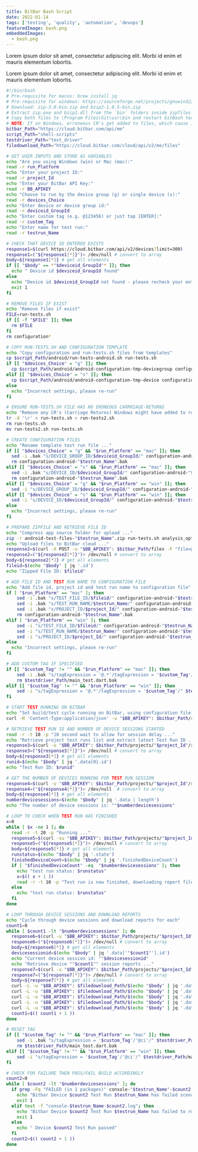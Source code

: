 ```yaml
---
title: BitBar Bash Script
date: 2022-01-14
tags: ['testing', 'quality', 'automation', 'devops']
featuredImage: bash.png
embeddedImages:
  - bash.png
---
```


Lorem ipsum dolor sit amet, consectetur adipiscing elit. Morbi id enim et mauris elementum lobortis.

Lorem ipsum dolor sit amet, consectetur adipiscing elit. Morbi id enim et mauris elementum lobortis.

```bash
#!/bin/bash
# Pre-requisite for macos: brew install jq
# Pre-requisite for windows: https://sourceforge.net/projects/gnuwin32/files/
# Download: zip-3.0-bin.zip and bzip2-1.0.5-bin.zip
# Extract zip.exe and bzip2.dll from the `bin` folders inside zipfiles
# Copy both files to \Program Files\Git\usr\bin and restart GitBash terminal
# NOTE: If on Windows, erroneous CR's get added to files, which cause issues with those files on Mac and Linux platforms. So run the following
bitbar_Path="https://cloud.bitbar.com/api/me"
script_Path="shell-scripts"
testdriver_Path="test_driver"
filedownload_Path="https://cloud.bitbar.com/cloud/api/v2/me/files"

# GET USER INPUTS AND STORE AS VARIABLES
echo "Are you using Windows (win) or Mac (mac):"
read -r run_Platform
echo "Enter your project ID:"
read -r project_Id
echo "Enter your BitBar API Key:"
read -r BB_APIKEY
echo "Choose to run by the device group (g) or single device (s):"
read -r devices_Choice
echo "Enter device or device group id:"
read -r deviceid_GroupId
echo "Enter custom tag (e.g. @123456) or just tap [ENTER]:"
read -r custom_Tag
echo "Enter name for test run:"
read -r testrun_Name

# CHECK THAT DEVICE ID ENTERED EXISTS
response1=$(curl https://cloud.bitbar.com/api/v2/devices?limit=300)
response1=("${response1[*]}")> /dev/null # convert to array
body=${response1[*]} # get all elements
if [[ "$body" == *"$deviceid_GroupId"* ]]; then
  echo " Device id $deviceid_GroupId found"
else
  echo "Device id $deviceid_GroupId not found - please recheck your entry."
  exit 1
fi

# REMOVE FILES IF EXIST
echo "Remove files if exist"
FILE=run-tests.sh
if [[ -f "$FILE" ]]; then
  rm $FILE
fi
rm configuration*

# COPY RUN-TESTS.SH AND CONFIGURATION TEMPLATE
echo "Copy configuration and run-tests.sh files from templates"
cp $script_Path/android/run-tests-android.sh run-tests.sh
if [[ "$devices_Choice" = "g" ]]; then
  cp $script_Path/android/android-configuration-tmp-devicegroup configuration-android-"$testrun_Name"
elif [[ "$devices_Choice" = "s" ]]; then
  cp $script_Path/android/android-configuration-tmp-device configuration-android-"$testrun_Name"
else
  echo "Incorrect settings, please re-run"
fi

# ENSURE RUN-TESTS.SH FILE HAS NO ERONEOUS CARRRIAGE-RETURNS
echo "Remove any CR's (Carriage Returns) Windows might have added to run-tests.sh"
tr -d '\r' < run-tests.sh > run-tests2.sh
rm run-tests.sh
mv run-tests2.sh run-tests.sh

# CREATE CONFIGURATION FILES
echo "Rename template test run file ..."
if [[ "$devices_Choice" = "g" && "$run_Platform" == "mac" ]]; then
  sed -i .bak "s/DEVICE_GROUP_ID/$deviceid_GroupId/" configuration-android-"$testrun_Name"
  rm configuration-android-"$testrun_Name".bak
elif [[ "$devices_Choice" = "s" && "$run_Platform" == "mac" ]]; then
  sed -i .bak "s/DEVICE_ID/$deviceid_GroupId/" configuration-android-"$testrun_Name"
  rm configuration-android-"$testrun_Name".bak
elif [[ "$devices_Choice" = "g" && "$run_Platform" == "win" ]]; then
  sed -i "s/DEVICE_GROUP_ID/$deviceid_GroupId/" configuration-android-"$testrun_Name"
elif [[ "$devices_Choice" = "s" && "$run_Platform" == "win" ]]; then
  sed -i "s/DEVICE_ID/$deviceid_GroupId/" configuration-android-"$testrun_Name"
else
  echo "Incorrect settings, please re-run"
fi

# PREPARE ZIPFILE AND RETRIEVE FILE ID
echo "Compress app source folder for upload ..."       
zip -r android-test-files-"$testrun_Name".zip run-tests.sh analysis_options.yaml melos.yaml packages> /dev/null
echo "Upload files to BitBar cloud ..."
response2=$(curl -X POST -u "$BB_APIKEY": $bitbar_Path/files -F "file=@android-test-files-$testrun_Name.zip")
response2=("${response2[*]}")> /dev/null # convert to array
body=${response2[*]} # get all elements
fileid=$(echo "$body" | jq '.id')
echo "Zipped File ID: $fileid"

# ADD FILE ID AND TEST RUN NAME TO CONFIGURATION FILE
echo "Add file id, project id and test run name to configuration file"
if [ "$run_Platform" == "mac" ]; then
    sed -i .bak "s/TEST_FILE_ID/$fileid/" configuration-android-"$testrun_Name"
    sed -i .bak "s/TEST_RUN_NAME/$testrun_Name/" configuration-android-"$testrun_Name"
    sed -i .bak "s/PROJECT_ID/$project_Id/" configuration-android-"$testrun_Name"
    rm configuration-android-"$testrun_Name".bak
elif [ "$run_Platform" == "win" ]; then
    sed -i "s/TEST_FILE_ID/$fileid/" configuration-android-"$testrun_Name"
    sed -i "s/TEST_RUN_NAME/$testrun_Name/" configuration-android-"$testrun_Name"
    sed -i "s/PROJECT_ID/$project_Id/" configuration-android-"$testrun_Name"
else
  echo "Incorrect settings, please re-run"
fi

# ADD CUSTOM TAG IF SPECIFIED
if [[ "$custom_Tag" != "" && "$run_Platform" == "mac" ]]; then
    sed -i .bak "s/tagExpression = '@.*'/tagExpression = '$custom_Tag'/" $testdriver_Path/main_test.dart
    rm $testdriver_Path/main_test.dart.bak
elif [[ "$custom_Tag" != "" && "$run_Platform" == "win" ]]; then
    sed -i "s/tagExpression = '@.*'/tagExpression = '$custom_Tag'/" $testdriver_Path/main_test.dart
fi

# START TEST RUNNING ON BITBAR
echo "Set build/test cycle running on BitBar, using configuration file ..."
curl -H 'Content-Type:application/json' -u "$BB_APIKEY": $bitbar_Path/runs --data-binary @configuration-android-"$testrun_Name"> /dev/null

# RETRIEVE TEST RUN ID AND NUMBER OF DEVICE SESSIONS STARTED
read -r -t 10 -p "10 second wait to allow for session delay ..."
echo "Retrieve project test runs list and extract latest Test Run ID ..."
response3=$(curl -u "$BB_APIKEY": $bitbar_Path/projects/"$project_Id"/runs)
response3=("${response3[*]}")> /dev/null # convert to array
body=${response3[*]} # get all elements
runid=$(echo "$body" | jq '.data[0].id')
echo "Test Run ID: $runid"

# GET THE NUMBER OF DEVICES RUNNING FOR TEST RUN SESSION
response4=$(curl -u "$BB_APIKEY": $bitbar_Path/projects/"$project_Id"/runs/"$runid"/device-sessions)
response4=("${response4[*]}")> /dev/null  # convert to array
body=${response4[*]} # get all elements
numberdevicesessions=$(echo "$body" | jq '.data | length')
echo "The number of device sessions is: ""$numberdevicesessions"

# LOOP TO CHECK WHEN TEST RUN HAS FINISHED
x=0
while [ $x -ne 1 ]; do
  read -r -t 20 -p "Running ..."
  response5=$(curl -su "$BB_APIKEY": $bitbar_Path/projects/"$project_Id"/runs/"$runid")
  response5=("${response5[*]}")> /dev/null # convert to array
  body=${response5[*]} # get all elements
  runstatus=$(echo "$body" | jq '.state') 
  finishedDeviceCount=$(echo "$body" | jq '.finishedDeviceCount')
  if [ "$finishedDeviceCount" -eq  "$numberdevicesessions" ]; then
    echo "test run status: $runstatus"
    x=$(( x + 1 ))
    read -r -t 10 -p "Test run is now finished, downloading report files ..."
  else
    echo "test run status: $runstatus"
  fi
done

# LOOP THROUGH DEVICE SESSIONS AND DOWNLOAD REPORTS
echo "Cycle through device sessions and download reports for each"
count1=0
while [ $count1 -lt "$numberdevicesessions" ]; do
  response6=$(curl -u "$BB_APIKEY": $bitbar_Path/projects/"$project_Id"/runs/"$runid"/device-sessions)
  response6=("${response6[*]}")> /dev/null # convert to array
  body=${response6[*]} # get all elements
  devicesessionid=$(echo "$body" | jq '.data['"$count1"'].id')
  echo "Current device session id: ""$devicesessionid"
  echo "Retrieve device ""$count1"" session reports ..."
  response7=$(curl -u "$BB_APIKEY": $bitbar_Path/projects/"$project_Id"/runs/"$runid"/device-sessions/"$devicesessionid"/output-file-set/files)
  response7=("${response7[*]}")> /dev/null # convert to array
  body=${response7[*]} # get all elements
  curl -L -u "$BB_APIKEY": $filedownload_Path/$(echo "$body" | jq '.data[0].id')/file --output console-"$testrun_Name"-"$count1".log
  curl -L -u "$BB_APIKEY": $filedownload_Path/$(echo "$body" | jq '.data[1].id')/file --output performance-"$testrun_Name"-"$count1".json
  curl -L -u "$BB_APIKEY": $filedownload_Path/$(echo "$body" | jq '.data[2].id')/file --output output-files-"$testrun_Name"-"$count1".zip
  curl -L -u "$BB_APIKEY": $filedownload_Path/$(echo "$body" | jq '.data[3].id')/file --output video-"$testrun_Name"-"$count1".mp4
  curl -L -u "$BB_APIKEY": $filedownload_Path/$(echo "$body" | jq '.data[4].id')/file --output device-"$testrun_Name"-"$count1".log
  count1=$(( count1 + 1 ))
done

# RESET TAG
if [[ "$custom_Tag" != "" && "$run_Platform" == "mac" ]]; then
    sed -i .bak "s/tagExpression = '$custom_Tag'/'@ci'/" $testdriver_Path/main_test.dart
    rm $testdriver_Path/main_test.dart.bak
elif [[ "$custom_Tag" != "" && "$run_Platform" == "win" ]]; then
    sed -i "s/tagExpression = '$custom_Tag'/'@ci'/" $testdriver_Path/main_test.dart
fi

# CHECK FOR FAILURE THEN PASS/FAIL BUILD ACCORDINGLY
count2=0
while [ $count2 -lt "$numberdevicesessions" ]; do
  if grep -Fq "FAILED (in 1 packages)" console-"$testrun_Name"-$count2.log; then
    echo "Bitbar Device $count2 Test Run $testrun_Name has failed scenarios." 1>&2
    exit 1
  elif test -f "console-$testrun_Name-$count2.log"; then
    echo "Bitbar Device $count2 Test Run $testrun_Name has failed to run." 1>&2
    exit 1
  else
    echo " Device $count2 Test Run passed"
  fi
  count2=$(( count2 + 1 ))
done
```
